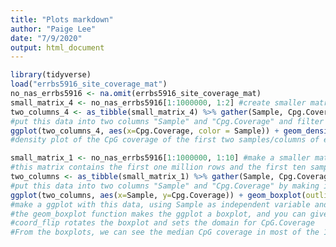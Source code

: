 ```yaml
---
title: "Plots markdown"
author: "Paige Lee"
date: "7/9/2020"
output: html_document
---
```


```r
library(tidyverse)
load("errbs5916_site_coverage_mat")
no_nas_errbs5916 <- na.omit(errbs5916_site_coverage_mat)
small_matrix_4 <- no_nas_errbs5916[1:1000000, 1:2] #create smaller matrix of first 1 million rows and first 2 samples
two_columns_4 <- as_tibble(small_matrix_4) %>% gather(Sample, Cpg.Coverage) %>% filter(Cpg.Coverage >=10)
#put this data into two columns "Sample" and "Cpg.Coverage" and filter it for at least 10x coverage
ggplot(two_columns_4, aes(x=Cpg.Coverage, color = Sample)) + geom_density() + xlim(c(0,1000))
#density plot of the CpG coverage of the first two samples/columns of errbs5916; most sites are covered 0-250x.

```

```r
small_matrix_1 <- no_nas_errbs5916[1:1000000, 1:10] #make a smaller matrix from errbs5916
#this matrix contains the first one million rows and the first ten samples
two_columns <- as_tibble(small_matrix_1) %>% gather(Sample, Cpg.Coverage)
#put this data into two columns "Sample" and "Cpg.Coverage" by making it a tibble and using the gather function
ggplot(two_columns, aes(x=Sample, y=Cpg.Coverage)) + geom_boxplot(outlier.size = -1) + coord_flip(ylim = c(0,500))
#make a ggplot with this data, using Sample as independent variable and Cpg.Coverage as dependent variable
#the geom_boxplot function makes the ggplot a boxplot, and you can give the size of outliers
#coord_flip rotates the boxplot and sets the domain for CpG.Coverage
#From the boxplots, we can see the median CpG coverage in most of the 10 samples is between 100 and 200 
```
